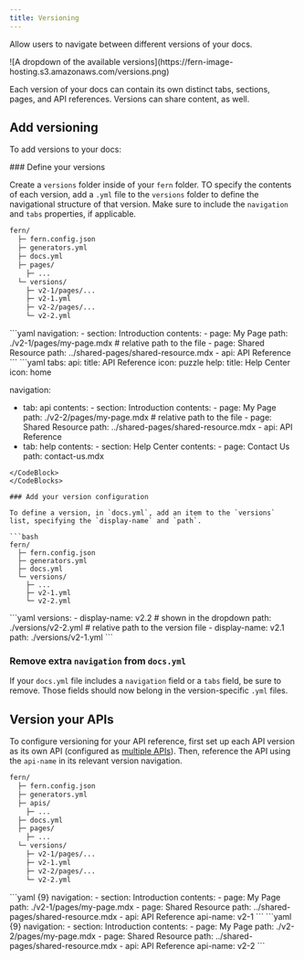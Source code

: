 ```yaml
---
title: Versioning
---
```


Allow users to navigate between different versions of your docs. 

<Frame>
![A dropdown of the available versions](https://fern-image-hosting.s3.amazonaws.com/versions.png)
</Frame>

Each version of your docs can contain its own distinct tabs, sections, pages, and API references. Versions can share content, as well. 

## Add versioning
To add versions to your docs:

<Steps>
### Define your versions

Create a `versions` folder inside of your `fern` folder. TO specify the contents of each version, add a `.yml` file to the `versions` folder to define the navigational structure of that version. Make sure to include the `navigation` and `tabs` properties, if applicable. 

```bash
fern/
  ├─ fern.config.json
  ├─ generators.yml
  ├─ docs.yml
  ├─ pages/
    ├─ ...
  └─ versions/
    ├─ v2-1/pages/...
    ├─ v2-1.yml
    ├─ v2-2/pages/...
    └─ v2-2.yml
```

<CodeBlocks>
<CodeBlock title="versions/v2-1.yml">
```yaml
navigation: 
  - section: Introduction
    contents: 
      - page: My Page
        path: ./v2-1/pages/my-page.mdx  # relative path to the file
      - page: Shared Resource
        path: ../shared-pages/shared-resource.mdx
  - api: API Reference
```
</CodeBlock>
<CodeBlock title="versions/v2-2.yml">
```yaml
tabs: 
  api: 
    title: API Reference
    icon: puzzle
  help:
    title: Help Center
    icon: home
    
 navigation:
  - tab: api
     contents:
        - section: Introduction
           contents: 
              - page: My Page
                path: ./v2-2/pages/my-page.mdx # relative path to the file
              - page: Shared Resource
                path: ../shared-pages/shared-resource.mdx
        - api: API Reference
   - tab: help
      contents: 
         - section: Help Center
           contents: 
              - page: Contact Us
                 path: contact-us.mdx
```
</CodeBlock>
</CodeBlocks>

### Add your version configuration

To define a version, in `docs.yml`, add an item to the `versions` list, specifying the `display-name` and `path`. 

```bash
fern/
  ├─ fern.config.json
  ├─ generators.yml
  ├─ docs.yml
  └─ versions/
    ├─ ...
    ├─ v2-1.yml
    └─ v2-2.yml
```

<CodeBlock title="docs.yml">
```yaml
versions: 
  - display-name: v2.2          # shown in the dropdown
    path: ./versions/v2-2.yml   # relative path to the version file
  - display-name: v2.1
    path: ./versions/v2-1.yml
```
</CodeBlock>

### Remove extra `navigation` from `docs.yml`
If your `docs.yml` file includes a `navigation` field or a `tabs` field, be sure to remove. Those fields should now belong in the version-specific `.yml` files. 
</Steps>


## Version your APIs
To configure versioning for your API reference, first set up each API version as its own API (configured as [multiple APIs](/learn/api-definition/introduction/what-is-the-fern-folder#multiple-apis)). Then, reference the API using the `api-name` in its relevant version navigation. 

```bash
fern/
  ├─ fern.config.json
  ├─ generators.yml
  ├─ apis/
    ├─ ...
  ├─ docs.yml
  ├─ pages/
    ├─ ...
  └─ versions/
    ├─ v2-1/pages/...
    ├─ v2-1.yml
    ├─ v2-2/pages/...
    └─ v2-2.yml
```

<CodeBlocks>
<CodeBlock title="versions/v2-1.yml">
```yaml {9}
navigation: 
  - section: Introduction
    contents: 
      - page: My Page
        path: ./v2-1/pages/my-page.mdx
      - page: Shared Resource
        path: ../shared-pages/shared-resource.mdx
  - api: API Reference
    api-name: v2-1
```
</CodeBlock>
<CodeBlock title="versions/v2-2.yml">
```yaml {9}
navigation: 
  - section: Introduction
    contents: 
      - page: My Page
        path: ./v2-2/pages/my-page.mdx
      - page: Shared Resource
        path: ../shared-pages/shared-resource.mdx
  - api: API Reference
    api-name: v2-2
```
</CodeBlock>
</CodeBlocks>